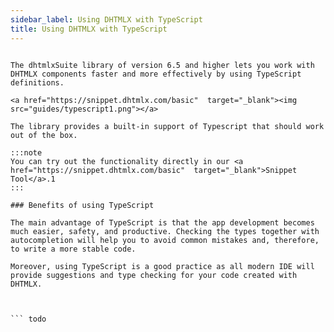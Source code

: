 ```yaml
---
sidebar_label: Using DHTMLX with TypeScript
title: Using DHTMLX with TypeScript
---
```



          

``` todo

The dhtmlxSuite library of version 6.5 and higher lets you work with DHTMLX components faster and more effectively by using TypeScript definitions.

<a href="https://snippet.dhtmlx.com/basic"  target="_blank"><img src="guides/typescript1.png"></a>

The library provides a built-in support of Typescript that should work out of the box.

:::note
You can try out the functionality directly in our <a href="https://snippet.dhtmlx.com/basic"  target="_blank">Snippet Tool</a>.1
:::

### Benefits of using TypeScript 

The main advantage of TypeScript is that the app development becomes much easier, safety, and productive. Checking the types together with autocompletion will help you to avoid common mistakes and, therefore, to write a more stable code.  

Moreover, using TypeScript is a good practice as all modern IDE will provide suggestions and type checking for your code created with DHTMLX.



``` todo
